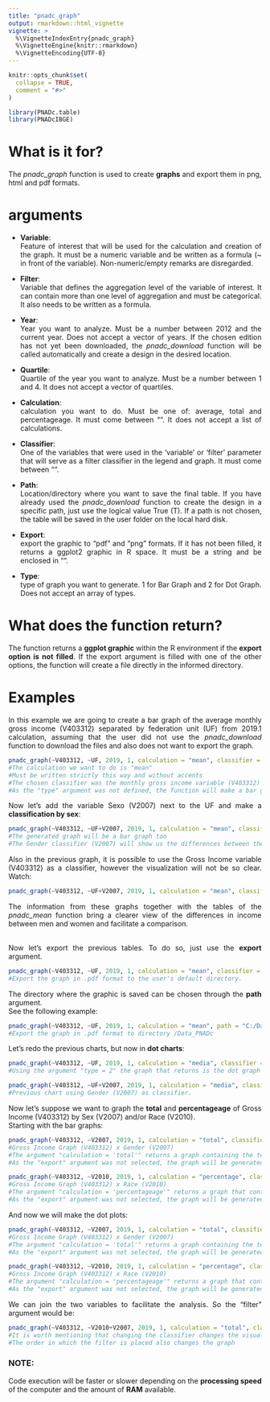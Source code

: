 ```yaml
---
title: "pnadc_graph"
output: rmarkdown::html_vignette
vignette: >
  %\VignetteIndexEntry{pnadc_graph}
  %\VignetteEngine{knitr::rmarkdown}
  %\VignetteEncoding{UTF-8}
---
```


```r
knitr::opts_chunk$set(
  collapse = TRUE,
  comment = "#>"
)
```

```r
library(PNADc.table)
library(PNADcIBGE)
```

# What is it for?
<div style="text-align: justify">
  The _pnadc_graph_ function is used to create **graphs** and export them in png, html and pdf formats.
  
# arguments
<div style="text-align: justify">
* **Variable**:
<br/> Feature of interest that will be used for the calculation and creation of the graph. It must be a numeric variable and be written as a formula (~ in front of the variable). Non-numeric/empty remarks are disregarded.

* **Filter**:
<br/> Variable that defines the aggregation level of the variable of interest. It can contain more than one level of aggregation and must be categorical. It also needs to be written as a formula.

* **Year**:
<br/> Year you want to analyze. Must be a number between 2012 and the current year. Does not accept a vector of years. If the chosen edition has not yet been downloaded, the _pnadc_download_ function will be called automatically and create a design in the desired location.

* **Quartile**:
<br/> Quartile of the year you want to analyze. Must be a number between 1 and 4. It does not accept a vector of quartiles.

* **Calculation**:
<br/> calculation you want to do. Must be one of: average, total and percentageage. It must come between "". It does not accept a list of calculations.

* **Classifier**:
<br/> One of the variables that were used in the 'variable' or 'filter' parameter that will serve as a filter classifier in the legend and graph. It must come between "".

* **Path**:
<br/> Location/directory where you want to save the final table. If you have already used the _pnadc_download_ function to create the design in a specific path, just use the logical value True (T). If a path is not chosen, the table will be saved in the user folder on the local hard disk.

* **Export**:
<br/> export the graphic to "pdf" and "png" formats. If it has not been filled, it returns a ggplot2 graphic in R space. It must be a string and be enclosed in "".

* **Type**:
<br/> type of graph you want to generate. 1 for Bar Graph and 2 for Dot Graph. Does not accept an array of types.

# What does the function return?
<div style="text-align: justify">
  The function returns a **ggplot graphic** within the R environment if the **export option is not filled**. If the export argument is filled with one of the other options, the function will create a file directly in the informed directory.
  
# Examples
<div style="text-align: justify">
  In this example we are going to create a bar graph of the average monthly gross income (V403312) separated by federation unit (UF) from 2019.1 calculation, assuming that the user did not use the _pnadc_download_ function to download the files and also does not want to export the graph.
  
```r
pnadc_graph(~V403312, ~UF, 2019, 1, calculation = "mean", classifier = "V403312")
#The calculation we want to do is "mean"
#Must be written strictly this way and without accents
#The chosen classifier was the monthly gross income variable (V403312)
#As the "type" argument was not defined, the function will make a bar graph
```
<div style="text-align: justify">
  Now let's add the variable Sexo (V2007) next to the UF and make a **classification by sex**:

```r
pnadc_graph(~V403312, ~UF+V2007, 2019, 1, calculation = "mean", classifier = "V2007")
#The generated graph will be a bar graph too
#The Gender classifier (V2007) will show us the differences between the gross income of each Gender
```

<div style="text-align: justify">
  Also in the previous graph, it is possible to use the Gross Income variable (V403312) as a classifier, however the visualization will not be so clear. Watch:
  
```r
pnadc_graph(~V403312, ~UF+V2007, 2019, 1, calculation = "mean", classifier = "V403312")
```

<div style="text-align: justify">
  The information from these graphs together with the tables of the _pnadc_mean_ function bring a clearer view of the differences in income between men and women and facilitate a comparison.

<br/> Now let's export the previous tables. To do so, just use the **export** argument.
```r
pnadc_graph(~V403312, ~UF, 2019, 1, calculation = "mean", classifier = "V403312", export = "pdf")
#Export the graph in .pdf format to the user's default directory.
```
<div style="text-align: justify">
  The directory where the graphic is saved can be chosen through the **path** argument.
<br/>See the following example:

```r
pnadc_graph(~V403312, ~UF, 2019, 1, calculation = "mean", path = "C:/Data_PNADc", classifier = "V403312", export = "pdf")
#Export the graph in .pdf format to directory /Data_PNADc
```

<div style="text-align: justify">
  Let's redo the previous charts, but now in **dot charts**:
```r
pnadc_graph(~V403312, ~UF, 2019, 1, calculation = "media", classifier = "V403312", type = 2)
#Using the argument "type = 2" the graph that returns is the dot graph instead of the bar graph.
```

  
```r
pnadc_graph(~V403312, ~UF+V2007, 2019, 1, calculation = "media", classifier = "V2007", type = 2)
#Previous chart using Gender (V2007) as classifier.
```
<div style="text-align: justify">
  Now let's suppose we want to graph the **total** and **percentageage** of Gross Income (V403312) by Sex (V2007) and/or Race (V2010).
<br/> Starting with the bar graphs:

```r
pnadc_graph(~V403312, ~V2007, 2019, 1, calculation = "total", classifier = "V2007")
#Gross Income Graph (V403312) x Gender (V2007)
#The argument "calculation = 'total'" returns a graph containing the totals of the variable Gross Income (V403312)
#As the "export" argument was not selected, the graph will be generated in R environment
```

```r
pnadc_graph(~V403312, ~V2010, 2019, 1, calculation = "percentage", classifier = "V403312")
#Gross Income Graph (V403312) x Race (V2010)
#The argument "calculation = 'percentageage'" returns a graph that contains the percentageages of the variable Gross Income (V403312)
#As the "export" argument was not selected, the graph will be generated in R environment
```
<div style="text-align: justify">
  And now we will make the dot plots:

```r
pnadc_graph(~V403312, ~V2007, 2019, 1, calculation = "total", classifier = "V403312", type = 2)
#Gross Income Graph (V403312) x Gender (V2007)
#The argument "calculation = 'total'" returns a graph containing the totals of the variable Gross Income (V403312)
#As the "export" argument was not selected, the graph will be generated in R environment
```

```r
pnadc_graph(~V403312, ~V2010, 2019, 1, calculation = "percentage", classifier = "V403312", type = 2)
#Gross Income Graph (V403312) x Race (V2010)
#The argument "calculation = 'percentageage'" returns a graph that contains the percentageages of the variable Gross Income (V403312)
#As the "export" argument was not selected, the graph will be generated in R environment
```

<div style="text-align: justify">
  We can join the two variables to facilitate the analysis. So the "filter" argument would be:
  
```r
pnadc_graph(~V403312, ~V2010+V2007, 2019, 1, calculation = "total", classifier = "V2007", type = 1)
#It is worth mentioning that changing the classifier changes the visualization of the chart
#The order in which the filter is placed also changes the graph
```

### NOTE:
<div style="text-align: justify">
Code execution will be faster or slower depending on the **processing speed** of the computer and the amount of **RAM** available.
